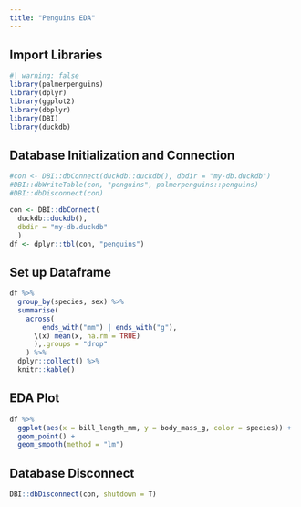 ```yaml
---
title: "Penguins EDA"
---
```


## Import Libraries

```r
#| warning: false
library(palmerpenguins)
library(dplyr)
library(ggplot2)
library(dbplyr)
library(DBI)
library(duckdb)
```

## Database Initialization and Connection

```r
#con <- DBI::dbConnect(duckdb::duckdb(), dbdir = "my-db.duckdb")
#DBI::dbWriteTable(con, "penguins", palmerpenguins::penguins)
#DBI::dbDisconnect(con)
```

```r
con <- DBI::dbConnect(
  duckdb::duckdb(), 
  dbdir = "my-db.duckdb"
  )
df <- dplyr::tbl(con, "penguins")
```

## Set up Dataframe

```r
df %>%
  group_by(species, sex) %>%
  summarise(
    across(
        ends_with("mm") | ends_with("g"),
      \(x) mean(x, na.rm = TRUE)
      ),.groups = "drop"
    ) %>%
  dplyr::collect() %>%
  knitr::kable()
```

## EDA Plot

```r
df %>%
  ggplot(aes(x = bill_length_mm, y = body_mass_g, color = species)) +
  geom_point() + 
  geom_smooth(method = "lm")
```

## Database Disconnect

```r
DBI::dbDisconnect(con, shutdown = T)
```
